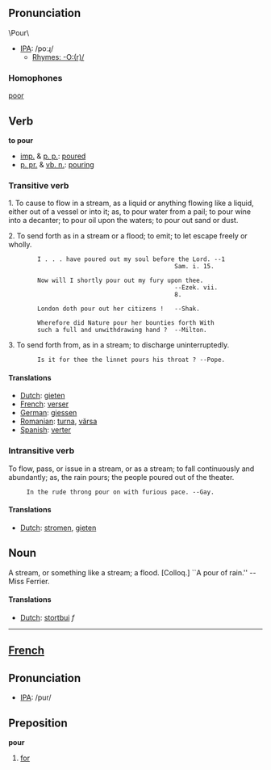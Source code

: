 ==Pronunciation==
\Pour\
*[[w:IPA|IPA]]: /poːɻ/
**[[Rhymes:English:-O:(r)/|Rhymes: -O:(r)/]]

=== Homophones ===
[[poor]]

==Verb==

'''to pour'''

* [[imp.]] & [[p. p.]]: [[poured]]
* [[p. pr.]] & [[vb. n.]]: [[pouring]]

===Transitive verb===

1. To cause to flow in a stream, as a liquid or anything flowing like a liquid, either out of a vessel or into it; as, to pour water from a pail; to pour wine into a decanter; to pour oil upon the waters; to pour out sand or dust.

2. To send forth as in a stream or a flood; to emit; to let escape freely or wholly.

         I . . . have poured out my soul before the Lord. --1
                                               Sam. i. 15.

         Now will I shortly pour out my fury upon thee.
                                               --Ezek. vii.
                                               8.

         London doth pour out her citizens !   --Shak.

         Wherefore did Nature pour her bounties forth With
         such a full and unwithdrawing hand ?  --Milton.

3. To send forth from, as in a stream; to discharge uninterruptedly.

         Is it for thee the linnet pours his throat ? --Pope.

==== Translations ====
*[[Dutch]]: [[gieten]]
*[[French]]: [[verser]]
*[[German]]: [[giessen]]
*[[Romanian]]: [[turna]], [[vărsa]]
*[[Spanish]]: [[verter]]


=== Intransitive verb ===

To flow, pass, or issue in a stream, or as a stream; to fall
continuously and abundantly; as, the rain pours; the people
poured out of the theater.

      In the rude throng pour on with furious pace. --Gay.

==== Translations ====
*[[Dutch]]: [[stromen]], [[gieten]]

== Noun ==

A stream, or something like a stream; a flood. [Colloq.] ``A
pour of rain.'' --Miss Ferrier.

==== Translations ====
*[[Dutch]]: [[stortbui]] ''f''

----

==[[French]]==
==Pronunciation==
*[[w:IPA|IPA]]: /pur/

==Preposition==
'''pour'''

#[[for]]